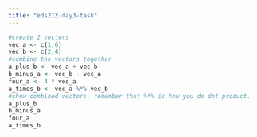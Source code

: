 ```yaml
---
title: "eds212-day3-task"
---
```


```r
#create 2 vectors
vec_a <- c(1,6)
vec_b <- c(2,4)
#combine the vectors together
a_plus_b <- vec_a + vec_b
b_minus_a <- vec_b - vec_a
four_a <- 4 * vec_a
a_times_b <- vec_a %*% vec_b
#show combined vectors. remember that %*% is how you do dot product.
a_plus_b
b_minus_a
four_a
a_times_b
```

```r

```



